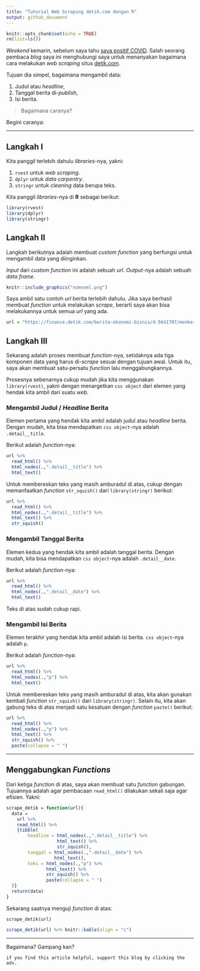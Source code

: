 ```yaml
---
title: "Tutorial Web Scraping detik.com dengan R"
output: github_document
---
```


```r
knitr::opts_chunk$set(echo = TRUE)
rm(list=ls())
```

_Weekend_ kemarin, sebelum saya tahu [saya positif COVID](https://ikanx101.com/blog/pos-covid/). Salah seorang pembaca _blog_ saya ini menghubungi saya untuk menanyakan bagaimana cara melakukan _web scraping_ situs [detik.com](https://www.detik.com/).

Tujuan dia simpel, bagaimana mengambil data:

1. Judul atau _headline_,
1. Tanggal berita di-_publish_,
1. Isi berita.

> Bagaimana caranya?

Begini caranya:

---

## Langkah I

Kita panggil terlebih dahulu _libraries_-nya, yakni:

1. `rvest` untuk _web scraping_.
1. `dplyr` untuk _data carpentry_.
1. `stringr` untuk _cleaning_ data berupa teks.

Kita panggil _libraries_-nya di __R__ sebagai berikut:

```r
library(rvest)
library(dplyr)
library(stringr)
```

## Langkah II 

Langkah berikutnya adalah membuat _custom function_ yang berfungsi untuk mengambil data yang diinginkan.

_Input_ dari _custom function_ ini adalah sebuah _url_. _Output_-nya adalah sebuah _data frame_.

```r
knitr::include_graphics("nomnoml.png")
```

Saya ambil satu contoh _url_ berita terlebih dahulu. Jika saya berhasil membuat _function_ untuk melakukan _scrape_, berarti saya akan bisa melakukannya untuk semua _url_ yang ada.

```r
url = "https://finance.detik.com/berita-ekonomi-bisnis/d-5641707/menkes-jamin-vaksin-berbayar-bukan-dari-hibah?tag_from=news_mostpop"
```

## Langkah III

Sekarang adalah proses membuat _function_-nya, setidaknya ada tiga komponen data yang harus di-_scrape_ sesuai dengan tujuan awal. Untuk itu, saya akan membuat satu-persatu _function_ lalu menggabungkannya.

Prosesnya sebenarnya cukup mudah jika kita menggunakan `library(rvest)`, yakni dengan menargetkan `css object` dari elemen yang hendak kita ambil dari suatu _web_.

### Mengambil Judul / _Headline_ Berita

Elemen pertama yang hendak kita ambil adalah judul atau _headline_ berita. Dengan mudah, kita bisa mendapatkan `css object`-nya adalah `.detail__title`.

Berikut adalah _function_-nya:

```r
url %>% 
  read_html() %>% 
  html_nodes(.,".detail__title") %>% 
  html_text() 
```

Untuk membereskan teks yang masih amburadul di atas, cukup dengan memanfaatkan _function_ `str_squish()` dari `library(stringr)` berikut:

```r
url %>% 
  read_html() %>% 
  html_nodes(.,".detail__title") %>% 
  html_text() %>% 
  str_squish()
```

### Mengambil Tanggal Berita

Elemen kedua yang hendak kita ambil adalah tanggal berita. Dengan mudah, kita bisa mendapatkan `css object`-nya adalah `.detail__date`.

Berikut adalah _function_-nya:

```r
url %>% 
  read_html() %>% 
  html_nodes(.,".detail__date") %>% 
  html_text() 
```

Teks di atas sudah cukup rapi.

### Mengambil Isi Berita

Elemen terakhir yang hendak kita ambil adalah isi berita. `css object`-nya adalah `p`.

Berikut adalah _function_-nya:

```r
url %>% 
  read_html() %>% 
  html_nodes(.,"p") %>% 
  html_text() 
```

Untuk membereskan teks yang masih amburadul di atas, kita akan gunakan kembali _function_ `str_squish()` dari `library(stringr)`. Selain itu, kita akan gabung teks di atas menjadi satu kesatuan dengan _function_ `paste()` berikut:

```r
url %>% 
  read_html() %>% 
  html_nodes(.,"p") %>% 
  html_text() %>% 
  str_squish() %>% 
  paste(collapse = " ")
```

---

## Menggabungkan _Functions_

Dari ketiga _function_ di atas, saya akan membuat satu _function_ gabungan. Tujuannya adalah agar pembacaan `read_html()` dilakukan sekali saja agar efisien. Yakni:

```r
scrape_detik = function(url){
  data = 
    url %>% 
    read_html() %>% 
    {tibble(
        headline = html_nodes(.,".detail__title") %>% 
                   html_text() %>% 
                   str_squish(),
        tanggal = html_nodes(.,".detail__date") %>% 
                  html_text(),
        teks = html_nodes(.,"p") %>% 
               html_text() %>% 
               str_squish() %>% 
               paste(collapse = " ")
  )}
  return(data)
}

```

Sekarang saatnya menguji _function_ di atas:

```
scrape_detik(url)
```

```r
scrape_detik(url) %>% knitr::kable(align = "c")
```

---

Bagaimana? Gampang kan?

`if you find this article helpful, support this blog by clicking the ads.`







